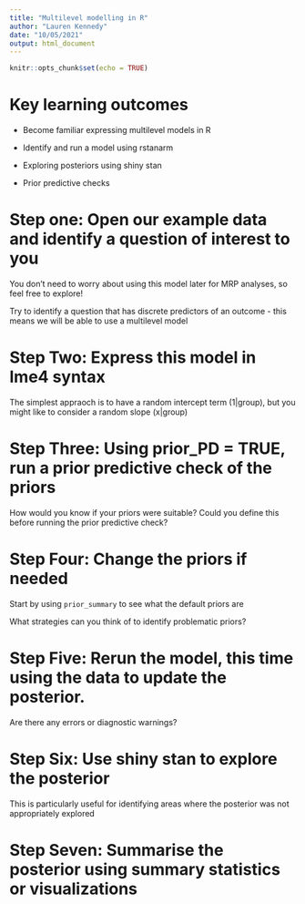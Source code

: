 ```yaml
---
title: "Multilevel modelling in R"
author: "Lauren Kennedy"
date: "10/05/2021"
output: html_document
---
```


```r
knitr::opts_chunk$set(echo = TRUE)
```


# Key learning outcomes

- Become familiar expressing multilevel models in R

- Identify and run a model using rstanarm

- Exploring posteriors using shiny stan

- Prior predictive checks

# Step one: Open our example data and identify a question of interest to you

You don't need to worry about using this model later for MRP analyses, so feel free to explore!

Try to identify a question that has discrete predictors of an outcome - this means we will be able to use a multilevel model 

# Step Two: Express this model in lme4 syntax

The simplest appraoch is to have a random intercept term (1|group), but you might like to consider a random slope (x|group)

# Step Three: Using prior_PD = TRUE, run a prior predictive check of the priors

How would you know if your priors were suitable? Could you define this before running the prior predictive check?

# Step Four: Change the priors if needed

Start by using `prior_summary` to see what the default priors are

What strategies can you think of to identify problematic priors?

# Step Five: Rerun the model, this time using the data to update the posterior.

Are there any errors or diagnostic warnings? 

# Step Six: Use shiny stan to explore the posterior

This is particularly useful for identifying areas where the posterior was not appropriately explored

# Step Seven: Summarise the posterior using summary statistics or visualizations

